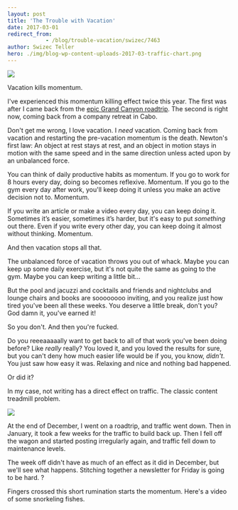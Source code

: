 ```yaml
---
layout: post
title: 'The Trouble with Vacation'
date: 2017-03-01
redirect_from: 
            - /blog/trouble-vacation/swizec/7463
author: Swizec Teller
hero: ./img/blog-wp-content-uploads-2017-03-traffic-chart.png
---
```

![](https://instagram.fsnc1-5.fna.fbcdn.net/t51.2885-15/e35/16788409_411935005808905_281051866597425152_n.jpg)



Vacation kills momentum.



I've experienced this momentum killing effect twice this year. The first was after I came back from the [epic Grand Canyon roadtrip](https://swizec.com/blog/60-seconds-2000-miles/swizec/7334). The second is right now, coming back from a company retreat in Cabo.



Don't get me wrong, I love vacation. I _need_ vacation. Coming back from vacation and restarting the pre-vacation momentum is the death. Newton's first law: An object at rest stays at rest, and an object in motion stays in motion with the same speed and in the same direction unless acted upon by an unbalanced force.



You can think of daily productive habits as momentum. If you go to work for 8 hours every day, doing so becomes reflexive. Momentum. If you go to the gym every day after work, you'll keep doing it unless you make an active decision not to. Momentum.



If you write an article or make a video every day, you can keep doing it. Sometimes it’s easier, sometimes it’s harder, but it's easy to put _something_ out there. Even if you write every other day, you can keep doing it almost without thinking. Momentum.



And then vacation stops all that.



The unbalanced force of vacation throws you out of whack. Maybe you can keep up some daily exercise, but it's not quite the same as going to the gym. Maybe you can keep writing a little bit…



But the pool and jacuzzi and cocktails and friends and nightclubs and lounge chairs and books are soooooooo inviting, and you realize just how tired you've been all these weeks. You deserve a little break, don't you? God damn it, you've earned it!



So you don't. And then you're fucked.



Do you reeeaaaaally want to get back to all of that work you've been doing before? Like _really_ really? You loved it, and you loved the results for sure, but you can't deny how much easier life would be if you, you know, _didn't_. You just saw how easy it was. Relaxing and nice and nothing bad happened.



Or did it?



In my case, not writing has a direct effect on traffic. The classic content treadmill problem.



![](./img/blog-wp-content-uploads-2017-03-traffic-chart.png)



At the end of December, I went on a roadtrip, and traffic went down. Then in January, it took a few weeks for the traffic to build back up. Then I fell off the wagon and started posting irregularly again, and traffic fell down to maintenance levels.



The week off didn't have as much of an effect as it did in December, but we'll see what happens. Stitching together a newsletter for Friday is going to be hard. ?



Fingers crossed this short rumination starts the momentum. Here's a video of some snorkeling fishes.
